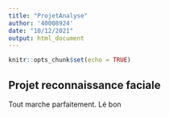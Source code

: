```yaml
---
title: "ProjetAnalyse"
author: '40008924'
date: "10/12/2021"
output: html_document
---
```


```r
knitr::opts_chunk$set(echo = TRUE)
```

## Projet reconnaissance faciale

Tout marche parfaitement.
Lé bon


